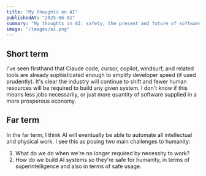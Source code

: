 ```yaml
---
title: "My thoughts on AI"
publishedAt: "2025-06-01"
summary: "My thoughts on AI: safety, the present and future of software engineering, and more."
image: "/images/ai.png"
---
```


## Short term
I've seen firsthand that Claude code, cursor, copilot, windsurf, and related tools are already sophisticated enough
to amplify developer speed (if used prudently). It's clear the industry will continue to shift and fewer human resources will
be required to build any given system. I don't know if this means less jobs necessarily, or just more quantity of software supplied in a more 
prosperous economy.

## Far term
In the far term, I think AI will eventually be able to automate all intellectual and physical work. I see this as posing
two main challenges to humanity:
1. What do we do when we're no longer required by necessity to work?
2. How do we build AI systems so they're safe for humanity, in terms of superintelligence and also in terms of safe usage.
